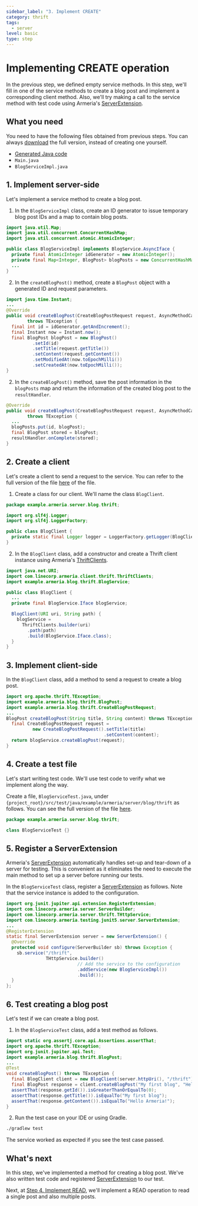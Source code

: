 ```yaml
---
sidebar_label: "3. Implement CREATE"
category: thrift
tags:
  - server
level: basic
type: step
---
```


# Implementing CREATE operation

In the previous step, we defined empty service methods.
In this step, we'll fill in one of the service methods to create a blog post and implement a corresponding client method.
Also, we'll try making a call to the service method with test code using Armeria's [ServerExtension](type).

<TutorialSteps current={3} />

## What you need

You need to have the following files obtained from previous steps.
You can always [download](https://github.com/line/armeria-examples/tree/main/tutorials/thrift) the full version, instead of creating one yourself.

- [Generated Java code](/docs/tutorials/thrift/define-service#3-compile-the-thrift-file)
- `Main.java`
- `BlogServiceImpl.java`

## 1. Implement server-side

Let's implement a service method to create a blog post.

1. In the `BlogServiceImpl` class, create an ID generator to issue temporary blog post IDs and a map to contain blog posts.
  ```java title="BlogServiceImpl.java"
  import java.util.Map;
  import java.util.concurrent.ConcurrentHashMap;
  import java.util.concurrent.atomic.AtomicInteger;

  public class BlogServiceImpl implements BlogService.AsyncIface {
    private final AtomicInteger idGenerator = new AtomicInteger();
    private final Map<Integer, BlogPost> blogPosts = new ConcurrentHashMap<>();
    ...
  }
  ```
2. In the `createBlogPost()` method, create a `BlogPost` object with a generated ID and request parameters.
  ```java title="BlogServiceImpl.java"
  import java.time.Instant;
  ...
  @Override
  public void createBlogPost(CreateBlogPostRequest request, AsyncMethodCallback<BlogPost> resultHandler)
          throws TException {
    final int id = idGenerator.getAndIncrement();
    final Instant now = Instant.now();
    final BlogPost blogPost = new BlogPost()
            .setId(id)
            .setTitle(request.getTitle())
            .setContent(request.getContent())
            .setModifiedAt(now.toEpochMilli())
            .setCreatedAt(now.toEpochMilli());
  }
  ```
2. In the `createBlogPost()` method, save the post information in the `blogPosts` map and return the information of the created blog post to the `resultHandler`.
  ```java title="BlogServiceImpl.java"
  @Override
  public void createBlogPost(CreateBlogPostRequest request, AsyncMethodCallback<BlogPost> resultHandler)
          throws TException {
    ...
    blogPosts.put(id, blogPost);
    final BlogPost stored = blogPost;
    resultHandler.onComplete(stored);
  }
  ```

## 2. Create a client

Let's create a client to send a request to the service.
You can refer to the full version of the file [here](https://github.com/line/armeria-examples/blob/main/tutorials/thrift/src/main/java/example/armeria/server/blog/thrift/BlogClient.java) of the file.

1. Create a class for our client. We'll name the class `BlogClient`.
  ```java title="BlogClient.java"
  package example.armeria.server.blog.thrift;

  import org.slf4j.Logger;
  import org.slf4j.LoggerFactory;

  public class BlogClient {
    private static final Logger logger = LoggerFactory.getLogger(BlogClient.class);
  }
  ```
2. In the `BlogClient` class, add a constructor and create a Thrift client instance using Armeria's [ThriftClients](type).
  ```java title="BlogClient.java"
  import java.net.URI;
  import com.linecorp.armeria.client.thrift.ThriftClients;
  import example.armeria.blog.thrift.BlogService;

  public class BlogClient {
    ...
    private final BlogService.Iface blogService;

    BlogClient(URI uri, String path) {
      blogService =
        ThriftClients.builder(uri)
          .path(path)
          .build(BlogService.Iface.class);
    }
  }
  ```

## 3. Implement client-side

In the `BlogClient` class, add a method to send a request to create a blog post.

```java title="BlogClient.java"
import org.apache.thrift.TException;
import example.armeria.blog.thrift.BlogPost;
import example.armeria.blog.thrift.CreateBlogPostRequest;
...
BlogPost createBlogPost(String title, String content) throws TException {
  final CreateBlogPostRequest request =
          new CreateBlogPostRequest().setTitle(title)
                                     .setContent(content);
  return blogService.createBlogPost(request);
}
```

## 4. Create a test file

Let's start writing test code.
We'll use test code to verify what we implement along the way.

Create a file, `BlogServiceTest.java`, under `{project_root}/src/test/java/example/armeria/server/blog/thrift` as follows.
You can see the full version of the file [here](https://github.com/line/armeria-examples/blob/main/tutorials/thrift/src/test/java/example/armeria/server/blog/thrift/BlogServiceTest.java).
```java title="BlogServiceTest.java"
package example.armeria.server.blog.thrift;

class BlogServiceTest {}
```

## 5. Register a ServerExtension

Armeria's [ServerExtension](type) automatically handles set-up and tear-down of a server for testing.
This is convenient as it eliminates the need to execute the main method to set up a server before running our tests.

In the `BlogServiceTest` class, register a [ServerExtension](type) as follows.
Note that the service instance is added to the configuration.

```java title="BlogServiceTest.java"
import org.junit.jupiter.api.extension.RegisterExtension;
import com.linecorp.armeria.server.ServerBuilder;
import com.linecorp.armeria.server.thrift.THttpService;
import com.linecorp.armeria.testing.junit5.server.ServerExtension;
...
@RegisterExtension
static final ServerExtension server = new ServerExtension() {
  @Override
  protected void configure(ServerBuilder sb) throws Exception {
    sb.service("/thrift",
               THttpService.builder()
                           // Add the service to the configuration
                           .addService(new BlogServiceImpl())
                           .build());
  }
};
```

## 6. Test creating a blog post

Let's test if we can create a blog post.

1. In the `BlogServiceTest` class, add a test method as follows.
  ```java title="BlogServiceTest.java"
  import static org.assertj.core.api.Assertions.assertThat;
  import org.apache.thrift.TException;
  import org.junit.jupiter.api.Test;
  import example.armeria.blog.thrift.BlogPost;
  ...
  @Test
  void createBlogPost() throws TException {
    final BlogClient client = new BlogClient(server.httpUri(), "/thrift");
    final BlogPost response = client.createBlogPost("My first blog", "Hello Armeria!");
    assertThat(response.getId()).isGreaterThanOrEqualTo(0);
    assertThat(response.getTitle()).isEqualTo("My first blog");
    assertThat(response.getContent()).isEqualTo("Hello Armeria!");
  }
  ```
2. Run the test case on your IDE or using Gradle.
  ```bash
  ./gradlew test
  ```

  The service worked as expected if you see the test case passed.

## What's next

In this step, we've implemented a method for creating a blog post.
We've also written test code and registered [ServerExtension](type) to our test.

Next, at [Step 4. Implement READ](/docs/tutorials/thrift/implement-read), we'll implement a READ operation to read a single post and also multiple posts.

<TutorialSteps current={3} />
